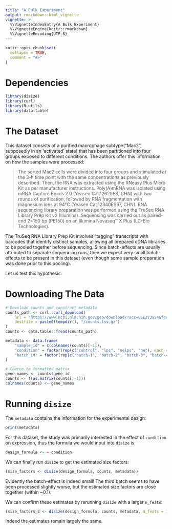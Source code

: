 ```yaml
---
title: "A Bulk Experiment"
output: rmarkdown::html_vignette
vignette: >
  %\VignetteIndexEntry{A Bulk Experiment}
  %\VignetteEngine{knitr::rmarkdown}
  %\VignetteEncoding{UTF-8}
---
```


```r
knitr::opts_chunk$set(
  collapse = TRUE,
  comment = "#>"
)
```

# Dependencies
```r
library(disize)
library(curl)
library(R.utils)
library(data.table)
```

# The Dataset

This dataset consists of a purified macrophage subtype("Mac2", supposedly in 
an 'activated' state) that has been partitioned into four groups exposed to 
different conditions. The authors offer this information on how the samples 
were processed:

> The sorted Mac2 cells were divided into four groups and stimulated at the 3-h time point with the same concentrations as previously described. Then, the RNA was extracted using the RNeasy Plus Micro Kit as per manufacturer instructions. Poly(A)mRNA was isolated using mRNA Capture Beads 2.0 (Yeasen Cat.12629ES, CHN) with two rounds of purification, followed by RNA fragmentation with magnesium ions at 94°C (Yeasen Cat.12340ES97, CHN). RNA sequencing library preparation was performed using the TruSeq RNA Library Prep Kit v2 (Illumina). Sequencing was carried out as paired-end 2×150 bp (PE150) on an Illumina Novaseq™ X Plus (LC-Bio Technologies).

The TruSeq RNA Library Prep Kit involves "tagging" transcripts with barcodes 
that identify distinct samples, allowing all prepared cDNA libraries to 
be pooled together before sequencing. Since batch-effects are usually 
attributed to separate sequencing runs, then we expect very small 
batch-effects to be present in this dataset (even though some 
sample preparation was done prior to this pooling).

Let us test this hypothesis:

# Downloading The Data

```r
# Download counts and construct metadata
counts_path <- curl::curl_download(
    url = "https://www.ncbi.nlm.nih.gov/geo/download/?acc=GSE273924&format=file&file=GSE273924%5Fraw%5Fcounts%2Etsv%2Egz",
    destfile = paste0(tempdir(), "/counts.tsv.gz")
)
counts <- data.table::fread(counts_path)

metadata <- data.frame(
    "sample_id" = c(colnames(counts)[-1]),
    "condition" = factor(rep(c("control", "lps", "nelps", "ne"), each = 3)),
    "batch_id" = factor(rep(c("batch-1", "batch-2", "batch-3", "batch-4"), each = 3))
)

# Coerce to formatted matrix
gene_names <- counts$gene_id
counts <- t(as.matrix(counts[,-1]))
colnames(counts) <- gene_names
```

# Running `disize`

The `metadata` contains the information for the experimental design:

```r
print(metadata)
```

For this dataset, the study was primarily interested in the effect of 
`condition` on expression, thus the formula we would input into `disize` is:

```r
design_formula <- ~ condition
```

We can finally run `disize` to get the estimated size factors:

```r
(size_factors <- disize(design_formula, counts, metadata))
```

Evidently the batch-effect is indeed small! The third batch seems to have been
processed slightly worse, but the estimated size factors are close together 
(within ~0.1).

We can confirm these estimates by rerunning `disize` with a larger `n_feats`:

```r
(size_factors_2 <- disize(design_formula, counts, metadata, n_feats = 15000))
```

Indeed the estimates remain largely the same.
